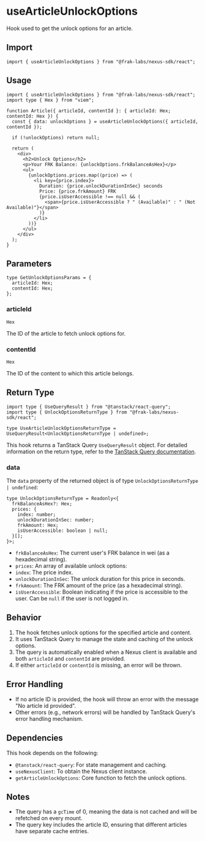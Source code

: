 # useArticleUnlockOptions

Hook used to get the unlock options for an article.

## Import

```tsx
import { useArticleUnlockOptions } from "@frak-labs/nexus-sdk/react";
```

## Usage

```tsx
import { useArticleUnlockOptions } from "@frak-labs/nexus-sdk/react";
import type { Hex } from "viem";

function Article({ articleId, contentId }: { articleId: Hex; contentId: Hex }) {
  const { data: unlockOptions } = useArticleUnlockOptions({ articleId, contentId });

  if (!unlockOptions) return null;

  return (
    <div>
      <h2>Unlock Options</h2>
      <p>Your FRK Balance: {unlockOptions.frkBalanceAsHex}</p>
      <ul>
        {unlockOptions.prices.map((price) => (
          <li key={price.index}>
            Duration: {price.unlockDurationInSec} seconds
            Price: {price.frkAmount} FRK
            {price.isUserAccessible !== null && (
              <span>{price.isUserAccessible ? " (Available)" : " (Not Available)"}</span>
            )}
          </li>
        ))}
      </ul>
    </div>
  );
}
```

## Parameters

```tsx
type GetUnlockOptionsParams = {
  articleId: Hex;
  contentId: Hex;
};
```

### articleId

`Hex`

The ID of the article to fetch unlock options for.

### contentId

`Hex`

The ID of the content to which this article belongs.

## Return Type

```tsx
import type { UseQueryResult } from "@tanstack/react-query";
import type { UnlockOptionsReturnType } from "@frak-labs/nexus-sdk/react";

type UseArticleUnlockOptionsReturnType = UseQueryResult<UnlockOptionsReturnType | undefined>;
```

This hook returns a TanStack Query `UseQueryResult` object. For detailed information on the return type, refer to the [TanStack Query documentation](https://tanstack.com/query/latest/docs/react/reference/useQuery).

### data

The `data` property of the returned object is of type `UnlockOptionsReturnType | undefined`:

```tsx
type UnlockOptionsReturnType = Readonly<{
  frkBalanceAsHex?: Hex;
  prices: {
    index: number;
    unlockDurationInSec: number;
    frkAmount: Hex;
    isUserAccessible: boolean | null;
  }[];
}>;
```

- `frkBalanceAsHex`: The current user's FRK balance in wei (as a hexadecimal string).
- `prices`: An array of available unlock options:
- `index`: The price index.
- `unlockDurationInSec`: The unlock duration for this price in seconds.
- `frkAmount`: The FRK amount of the price (as a hexadecimal string).
- `isUserAccessible`: Boolean indicating if the price is accessible to the user. Can be `null` if the user is not logged in.

## Behavior

1. The hook fetches unlock options for the specified article and content.
2. It uses TanStack Query to manage the state and caching of the unlock options.
3. The query is automatically enabled when a Nexus client is available and both `articleId` and `contentId` are provided.
4. If either `articleId` or `contentId` is missing, an error will be thrown.

## Error Handling

- If no article ID is provided, the hook will throw an error with the message "No article id provided".
- Other errors (e.g., network errors) will be handled by TanStack Query's error handling mechanism.

## Dependencies

This hook depends on the following:

- `@tanstack/react-query`: For state management and caching.
- `useNexusClient`: To obtain the Nexus client instance.
- `getArticleUnlockOptions`: Core function to fetch the unlock options.

## Notes

- The query has a `gcTime` of 0, meaning the data is not cached and will be refetched on every mount.
- The query key includes the article ID, ensuring that different articles have separate cache entries.